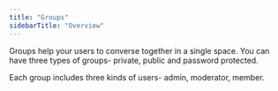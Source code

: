 ```yaml
---
title: "Groups"
sidebarTitle: "Overview"
---
```




Groups help your users to converse together in a single space. You can have three types of groups- private, public and password protected.

Each group includes three kinds of users- admin, moderator, member.
